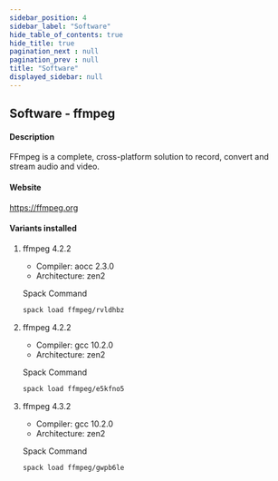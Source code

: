 ```yaml
---
sidebar_position: 4
sidebar_label: "Software"
hide_table_of_contents: true
hide_title: true
pagination_next : null
pagination_prev : null
title: "Software"
displayed_sidebar: null
---
```


## Software - ffmpeg


#### Description
FFmpeg is a complete, cross-platform solution to record, convert and stream audio and video.

#### Website
https://ffmpeg.org

#### Variants installed

1. ffmpeg 4.2.2

    - Compiler: aocc 2.3.0
    - Architecture: zen2

    Spack Command
    ```bash
    spack load ffmpeg/rvldhbz
    ```

2. ffmpeg 4.2.2

    - Compiler: gcc 10.2.0
    - Architecture: zen2

    Spack Command
    ```bash
    spack load ffmpeg/e5kfno5
    ```

3. ffmpeg 4.3.2

    - Compiler: gcc 10.2.0
    - Architecture: zen2

    Spack Command
    ```bash
    spack load ffmpeg/gwpb6le
    ```
